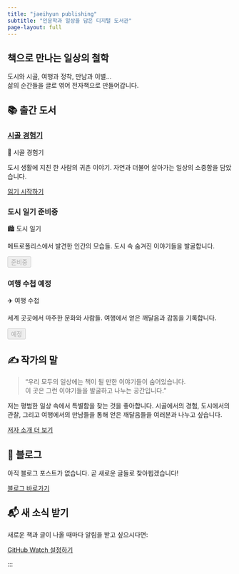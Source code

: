 ```yaml
---
title: "jaeihyun publishing"
subtitle: "인문학과 일상을 담은 디지털 도서관"
page-layout: full
---
```


::: {.hero-banner}
# 책으로 만나는 일상의 철학

도시와 시골, 여행과 정착, 만남과 이별...  
삶의 순간들을 글로 엮어 전자책으로 만들어갑니다.
:::

::: {.content-container}

## 📚 출간 도서

::: {.books-grid}

::: {.book-item}
### [시골 경험기](books/rural-experience/)
<div class="book-cover-placeholder">📖 시골 경험기</div>

도시 생활에 지친 한 사람의 귀촌 이야기. 자연과 더불어 살아가는 일상의 소중함을 담았습니다.

[읽기 시작하기](books/rural-experience/){.btn .btn-primary}
:::

::: {.book-item}
### 도시 일기 <span class="badge bg-success">준비중</span>
<div class="book-cover-placeholder">🏙️ 도시 일기</div>

메트로폴리스에서 발견한 인간의 모습들. 도시 속 숨겨진 이야기들을 발굴합니다.

<button class="btn btn-secondary" disabled>준비중</button>
:::

::: {.book-item}
### 여행 수첩 <span class="badge bg-warning">예정</span>
<div class="book-cover-placeholder">✈️ 여행 수첩</div>

세계 곳곳에서 마주한 문화와 사람들. 여행에서 얻은 깨달음과 감동을 기록합니다.

<button class="btn btn-warning" disabled>예정</button>
:::

:::

## ✍️ 작가의 말

> "우리 모두의 일상에는 책이 될 만한 이야기들이 숨어있습니다.  
> 이 곳은 그런 이야기들을 발굴하고 나누는 공간입니다."

저는 평범한 일상 속에서 특별함을 찾는 것을 좋아합니다. 시골에서의 경험, 도시에서의 관찰, 그리고 여행에서의 만남들을 통해 얻은 깨달음들을 여러분과 나누고 싶습니다.

[저자 소개 더 보기](about.qmd){.btn .btn-outline-primary}

:::

## 📖 블로그

::: {.blog-preview}
아직 블로그 포스트가 없습니다. 곧 새로운 글들로 찾아뵙겠습니다!

[블로그 바로가기](blog/){.btn .btn-outline-primary}
:::

::: {.cta-section}
## 📬 새 소식 받기

새로운 책과 글이 나올 때마다 알림을 받고 싶으시다면:

[GitHub Watch 설정하기](https://github.com/jaeihyun/jaeihyun-publishing){.btn .btn-outline-secondary}
:::

:::